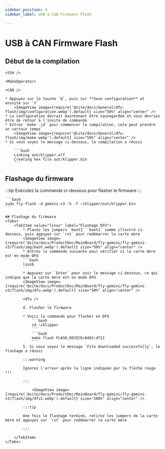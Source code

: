```yaml
---
sidebar_position: 4
sidebar_label: USB à CAN Firmware Flash

---
```




# USB à CAN Firmware Flash

## Début de la compilation

    <SSH />

    <MakeOperate/>

    <CAN />

    * Appuyez sur la touche `Q`, puis sur **Save configuration** et ensuite sur `Y`
        <ImageView image={require('@site/docs/General/dfu-flash/img/configuration.webp').default} size="50%" align="center" />
    * La configuration devrait maintenant être sauvegardée et vous devriez être de retour à l'invite de commande
    * Entrez `make -j4` pour commencer la compilation, cela peut prendre un certain temps
        <ImageView image={require('@site/docs/General/dfu-flash/img/make.webp').default} size="50%" align="center" />
    * Si vous voyez le message ci-dessous, la compilation a réussi

        ```bash
        Linking out/klipper.elf
        Creating hex file out/klipper.bin
        ```


## Flashage du firmware

:::tip
Exécutez la commande ci-dessous pour flasher le firmware
:::

    ```bash
    sudo fly-flash -d gemini-v3 -h -f ~/klipper/out/klipper.bin
    ```

    ## Flashage du firmware
    <Tabs>
        <TabItem value="linux" label="Flashage DFU">
            * Placez les jumpers `boot1` `boot1` comme illustré ci-dessous, puis appuyez sur `rst` pour redémarrer la carte mère
            <ImageView image={require('@site/docs/ProductDoc/MainBoard/fly-gemini/fly-gemini-v3/flash/img/boot.webp').default} size="50%" align="center" />
            * Entrez la commande suivante pour vérifier si la carte mère est en mode DFU
            ```bash
            lsusb
            ```
            * Appuyez sur `Enter` pour voir le message ci-dessous, ce qui indique que la carte mère est en mode DFU
            <ImageView image={require('@site/docs/ProductDoc/MainBoard/fly-gemini/fly-gemini-v3/flash/img/dfu.webp').default} size="50%" align="center" />
           
            <dfu />

            4. Flasher le firmware

            * Voici la commande pour flasher en DFU
                ```bash
                cd ~/klipper
                ```
                ```bash
                make flash FLASH_DEVICE=0483:df11
                ```
            5. Si vous voyez le message `File downloaded successfully`, le flashage a réussi

            :::warning

            Ignorez l'erreur après la ligne indiquée par la flèche rouge !!!

            :::

                <ImageView image={require('@site/docs/ProductDoc/MainBoard/fly-gemini/fly-gemini-v3/flash/img/dfu1.webp').default} size="100%" align="center" />

            :::tip

            Une fois le flashage terminé, retirez les jumpers de la carte mère et appuyez sur `rst` pour redémarrer la carte mère

            :::

        </TabItem>
    </Tabs>